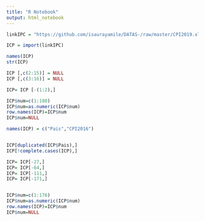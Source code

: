 ---
title: "R Notebook"
output: html_notebook
---

```{r}
linkIPC = "https://github.com/isaurayamile/DATAS-/raw/master/CPI2019.xlsx"

ICP = import(linkIPC)

names(ICP)
str(ICP)

ICP [,c(2:15)] = NULL 
ICP [,c(3:16)] = NULL 

ICP= ICP [-(1:2),]

ICP$num=c(1:180)
ICP$num=as.numeric(ICP$num)
row.names(ICP)=ICP$num
ICP$num=NULL

names(ICP) = c("Pais","CPI2016")


ICP[duplicated(ICP$Pais),]
ICP[!complete.cases(ICP),]

ICP= ICP[-27,]
ICP= ICP[-64,]
ICP= ICP[-111,]
ICP= ICP[-171,]


ICP$num=c(1:176)
ICP$num=as.numeric(ICP$num)
row.names(ICP)=ICP$num
ICP$num=NULL
```

